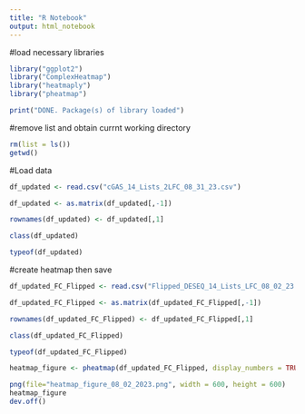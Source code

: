 ---
title: "R Notebook"
output: html_notebook
---

#load necessary libraries
```{r setup, message = TRUE}
library("ggplot2")
library("ComplexHeatmap")
library("heatmaply")
library("pheatmap")

print("DONE. Package(s) of library loaded")
```

#remove list and obtain currnt working directory
```{r}
rm(list = ls())
getwd()
```




#Load data
```{r}
df_updated <- read.csv("cGAS_14_Lists_2LFC_08_31_23.csv")

df_updated <- as.matrix(df_updated[,-1])

rownames(df_updated) <- df_updated[,1]

class(df_updated)

typeof(df_updated)
```

#create heatmap then save
```{r, fig.width= 7.5}
df_updated_FC_Flipped <- read.csv("Flipped_DESEQ_14_Lists_LFC_08_02_23.csv")

df_updated_FC_Flipped <- as.matrix(df_updated_FC_Flipped[,-1])

rownames(df_updated_FC_Flipped) <- df_updated_FC_Flipped[,1]

class(df_updated_FC_Flipped)

typeof(df_updated_FC_Flipped)

heatmap_figure <- pheatmap(df_updated_FC_Flipped, display_numbers = TRUE, number_color = "black", fontsize_number = 12, labels_row = c("CG13641","Sting","CG33926","DptB","ref(2)P","CG3165","Rel","IKKepsilon","CG42825","cGlr1","Atg8a","IKKbeta","aub","cGlr2"), color=colorRampPalette(c("blue1","white","red"))(50))

png(file="heatmap_figure_08_02_2023.png", width = 600, height = 600)
heatmap_figure
dev.off()
```

